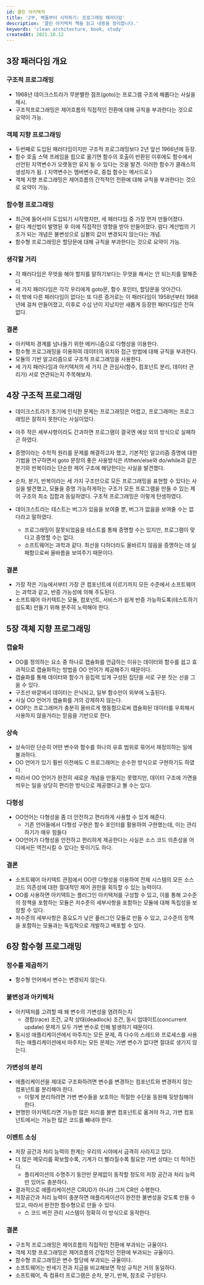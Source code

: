 ```yaml
---
id: 클린 아키텍처
title: '2부, 벽돌부터 시작하기: 프로그래밍 패러다임'
description: '클린 아키텍처 책을 읽고 내용을 정리합니다.'
keywords: 'clean architecture, book, study'
createdAt: 2021.10.12
---
```


## 3장 패러다임 개요

### 구조적 프로그래밍

- 1968년 데이크스트라가 무분별한 점프(goto)는 프로그램 구조에 해롭다는 사실을 제시.
- 구조적프로그래밍은 제어흐름의 직접적인 전환에 대해 규칙을 부과한다는 것으로 요약이 가능.

### 객체 지향 프로그래밍

- 두번째로 도입된 패러다임이지만 구조적 프로그래밍보다 2년 앞선 1966년에 등장.
- 함수 호출 스택 프레임을 힙으로 옮기면 함수의 호출이 반환된 이후에도 함수에서 선언된 지역변수가 오랫동안 유지 될 수 있다는 것을 발견. 이러한 함수가 클래스의 생성자가 됨. ( 지역변수는 멤버변수로, 중첩 함수는 메서드로 )
- 객체 지향 프로그래밍은 제어흐름의 간적적인 전환에 대해 규칙을 부과한다는 것으로 요약이 가능.

### 함수형 프로그래밍

- 최근에 들어서야 도입되기 시작했지만, 세 페러다임 중 가장 먼저 만들어졌다.
- 람다 계산법이 발명된 후 이에 직접적인 영향을 받아 만들어졌다. 람다 계산법의 기초가 되는 개념은 불변성으로 심볼의 값이 변경되지 않는다는 개념.
- 함수형 프로그래밍은 할당문에 대해 규칙을 부과한다는 것으로 요약이 가능.

### 생각할 거리

- 각 패러다임은 무엇을 해야 할지를 말하기보다는 무엇을 해서는 안 되는지를 말해준다.
- 세 가지 패러다임은 각각 우리에게 goto문, 함수 포인터, 할당문을 앗아간다.
- 이 밖에 다른 패러다임이 없다는 또 다른 증거로는 이 패러다임이 1958년부터 1968년에 걸쳐 만들어졌고, 이후로 수십 년이 지났지만 새롭게 등장한 패러다임은 전혀 없다.

### 결론

- 아키텍처 경계를 넘나들기 위한 메커니즘으로 다형성을 이용한다.
- 함수형 프로그래밍을 이용하여 데이터의 위치와 접근 방법에 대해 규칙을 부과한다.
- 모듈의 기반 알고리즘으로 구조적 프로그래밍을 사용한다.
- 세 가지 패러다임과 아키텍처의 세 가지 큰 관심사(함수, 컴포넌트 분리, 데이터 관리가) 서로 연관되는지 주목해보자.

## 4장 구조적 프로그래밍

- 데이크스트라가 초기에 인식한 문제는 프로그래밍은 어렵고, 프로그래머는 프로그래밍은 잘하지 못한다는 사실이었다.
- 아주 작은 세부사항이라도 간과하면 프로그램이 결국엔 예상 외의 방식으로 실패하곤 하였다.
- 증명이라는 수학적 원리를 문제를 해결하고자 했고, 기본적인 알고리즘 증명에 대한 기법을 연구하면서 goto 문장의 좋은 사용방식은 if/then/else와 do/while과 같은 분기와 반복이라는 단순한 제어 구조에 해당한다는 사실을 발견했다.
- 순차, 분기, 반복이라는 세 가지 구조만으로 모든 프로그래밍을 표현할 수 있다는 사실을 발견했고, 모듈을 증명 가능하게하는 구조가 모든 프로그램을 만들 수 있는 제어 구조의 최소 집합과 동일하였다. 구조적 프로그래밍은 이렇게 탄생하였다.
- 데이크스트라는 테스트는 버그가 있음을 보여줄 뿐, 버그가 없음을 보여줄 수는 없다라고 말하였다.

  - 프로그래밍이 잘못되었음을 테스트를 통해 증명할 수는 있지만, 프로그램이 맞다고 증명할 수는 없다.
  - 소프트웨어는 과학과 같다. 최선을 다하더라도 올바르지 않음을 증명하는 데 실패함으로써 올바름을 보여주기 때문이다.

### 결론

- 가장 작은 기능에서부터 가장 큰 컴포넌트에 이르기까지 모든 수준에서 소프트웨어는 과학과 같고, 반증 가능성에 의해 주도된다.
- 소프트웨어 아키텍트는 모듈, 컴포넌트, 서비스가 쉽게 반증 가능하도록(테스트하기 쉽도록) 만들기 위해 분주히 노력해야 한다.

## 5장 객체 지향 프로그래밍

### 캡슐화

- OO를 정의하는 요소 중 하나로 캡슐화를 언급하는 이유는 데이터와 함수를 쉽고 효과적으로 캡슐화하는 방법을 OO 언어가 제공해주기 때문이다.
- 캡슐화를 통해 데이터와 함수가 응집력 있게 구성된 집단을 서로 구분 짓는 선을 그을 수 있다.
- 구조선 바깥에서 데이터는 은닉되고, 일부 함수만이 외부에 노출된다.
- 사실 OO 언어가 캡슐화를 거의 강제하지 않는다.
- OOP는 프로그래머가 충분히 올바르게 행동함으로써 캡슐화된 데이터를 우회해서 사용하지 않을거라는 믿음을 기반으로 한다.

### 상속

- 상속이란 단순히 어떤 변수와 함수를 하나의 유효 범위로 묶어서 재정의하는 일에 불과하다.
- OO 언어가 있기 훨씬 이전에도 C 프로그래머는 순수한 방식으로 구현하기도 하였다.
- 따라서 OO 언어가 완전히 새로운 개념을 만들지는 못했지만, 데이터 구조에 가면을 씌우는 일을 상당히 편리한 방식으로 제공했다고 볼 수는 있다.

### 다형성

- OO언어는 다형성을 좀 더 안전하고 편리하게 사용할 수 있게 해준다.
  - 기존 언어들에서 다형성 구현은 함수 포인터를 활용하여 구현했는데, 이는 관리하기가 매우 힘들다
- OO언어가 다형성을 안전하고 편리하게 제공한다는 사실은 소스 코드 의존성을 어디에서든 역전시킬 수 있다는 뜻이기도 하다.

### 결론

- 소프트웨어 아키텍트 관점에서 OO란 다형성을 이용하여 전체 시스템의 모든 소스 코드 의존성에 대한 절대적인 제어 권한을 획득할 수 있는 능력이다.
- OO를 사용하면 아키텍트는 플러그인 아키텍처를 구성할 수 있고, 이를 통해 고수준의 정책을 포함하는 모듈은 저수준의 세부사항을 포함하는 모듈에 대해 독립성을 보장할 수 있다.
- 저수준의 세부사항은 중요도가 낮은 픞러그인 모듈로 만들 수 있고, 고수준의 정책을 포함하는 모듈과는 독립적으로 개발하고 배포할 수 있다.

## 6장 함수형 프로그래밍

### 정수를 제곱하기

- 함수형 언어에서 변수는 변경되지 않는다.

### 불변성과 아키텍처

- 아키텍처를 고려할 때 왜 변수의 가변성을 염려하는지
  - 경합(race) 조건, 교착 상태(deadlock) 조건, 동시 업데이트(concurrent update) 문제가 모두 가변 변수로 인해 발생하기 때문이다.
- 동시성 애플리케이션에서 마주치는 모든 문제, 즉 다수의 스레드와 프로세스를 사용하는 애플리케이션에서 마주치는 모든 문제는 가변 변수가 없다면 절대로 생기지 않는다.

### 가변성의 분리

- 애플리케이션을 제대로 구조화하려면 변수를 변경하는 컴포넌트와 변경하지 않는 컴포넌트를 분리해야 한다.
  - 이렇게 분리하려면 가변 변수들을 보호하는 적절한 수단을 동원해 뒷받침해야 한다.
- 현명한 아키텍트라면 가능한 많은 처리를 불변 컴포넌트로 옮겨야 하고, 가변 컴포넌트에서는 가능한 많은 코드를 뺴내야 한다.

### 이벤트 소싱

- 저장 공간과 처리 능력의 한계는 우리의 시야에서 급격히 사라지고 있다.
- 더 많은 메모리를 확보할수록, 기계가 더 빨라질수록 필요한 가변 상태는 더 적어진다.
  - 플리케이션의 수명주기 동안만 문제없이 동작할 정도의 저장 공간과 처리 능력만 있어도 충분하다.
- 결과적으로 애플리케이션은 CRUD가 아니라 그저 CR만 수행한다.
- 저장공간과 처리 능력이 충분하면 애플리케이션이 완전한 불변성을 갖도록 만들 수 있고, 따라서 완전한 함수형으로 만들 수 있다.
  - 스 코드 버전 관리 시스템이 정확히 이 방식으로 동작한다.

### 결론

- 구조적 프로그래밍은 제어흐름의 직접적인 전환에 부과되는 규율이다.
- 객체 지향 프로그래밍은 제어흐름의 간접적인 전환에 부과되는 규율이다.
- 함수형 프로그래밍은 변수 할당에 부과되는 규율이다.
- 소프트웨어는 반세기 전과 지금을 비교해보면 작성 규칙은 거의 동일하다.
- 소프트웨어, 즉 컴퓨터 프로그램은 순차, 분기, 반복, 참조로 구성된다.
